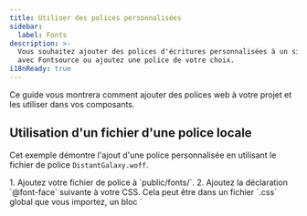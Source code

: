 ```yaml
---
title: Utiliser des polices personnalisées
sidebar:
  label: Fonts
description: >-
  Vous souhaitez ajouter des polices d'écritures personnalisées à un site Astro ? Utilisez Google Fonts 
  avec Fontsource ou ajoutez une police de votre choix.
i18nReady: true
---
```


Ce guide vous montrera comment ajouter des polices web à votre projet et les utiliser dans vos composants.

## Utilisation d'un fichier d'une police locale

Cet exemple démontre l'ajout d'une police personnalisée en utilisant le fichier de police `DistantGalaxy.woff`.

<Steps>
1. Ajoutez votre fichier de police à `public/fonts/`.
2. Ajoutez la déclaration `@font-face` suivante à votre CSS. Cela peut être dans un fichier `.css` global que vous importez, un bloc `<style is:global>`, ou un bloc `<style>` dans une mise en forme (layout) ou un composant spécifique où vous voulez utiliser cette police.

    ```css
    /* Enregistrer notre famille de polices personnalisée et indiquer au navigateur où la trouver. */
    @font-face {
      font-family: 'DistantGalaxy';
      src: url('/fonts/DistantGalaxy.woff') format('woff');
      font-weight: normal;
      font-style: normal;
      font-display: swap;
    }
    ```

3. Utilisez la valeur `font-family` de l'instruction `@font-face` pour styliser les éléments de votre composant ou de votre mise en forme (layout). Dans cet exemple, le titre `<h1>` aura la police personnalisée appliquée, alors que le paragraphe `<p>` ne l'aura pas.

    ```astro title="src/pages/example.astro" {9-11}
    ---
    ---

    <h1>Dans une galaxie très, très lointaine...</h1>

    <p>Les polices personnalisées rendent mes en-têtes beaucoup plus cool !</p>

    <style>
    h1 {
      font-family: 'DistantGalaxy', sans-serif;
    }
    </style>
    ```
</Steps>

## Utilisation de Fontsource

Le projet [Fontsource](https://fontsource.org/) simplifie l'utilisation de Google Fonts et d'autres polices open source. Il fournit les modules npm que vous pouvez installer pour les polices que vous souhaitez utiliser.

<Steps>
1. Trouvez la police que vous souhaitez dans le [catalogue Fontsource](https://fontsource.org/fonts). Pour cet exemple, on utilisera la police [Twinkle Star](https://fontsource.org/fonts/twinkle-star).
2. Installez le paquet pour la police que vous avez choisie.

    <PackageManagerTabs>
      <Fragment slot="npm">
      ```shell
      npm install @fontsource/twinkle-star
      ```
      </Fragment>
      <Fragment slot="pnpm">
      ```shell
      pnpm add @fontsource/twinkle-star
      ```
      </Fragment>
      <Fragment slot="yarn">
      ```shell
      yarn add @fontsource/twinkle-star
      ```
      </Fragment>
    </PackageManagerTabs>

    :::tip
    Vous trouverez le nom du paquet correct dans la section « Quick Installation » (installation rapide) de chaque page de police sur le site de Fontsource. Il commence par `@fontsource/` ou `@fontsource-variable/` suivi du nom de la police.
    :::

3. Importez le paquet de polices dans le composant où vous souhaitez utiliser la police. Généralement, vous voudrez le faire dans un composant de mise en forme commun pour vous assurer que la police est disponible sur l'ensemble de votre site.

    L'importation ajoutera automatiquement les règles `@font-face` nécessaires pour configurer la police.

    ```astro title="src/layouts/BaseLayout.astro"
    ---
    import '@fontsource/twinkle-star';
    ---
    ```

4. Utilisez le nom de la police comme indiqué dans l'exemple `body` sur sa page Fontsource comme valeur `font-family`. Cela fonctionnera partout où vous pouvez écrire du CSS dans votre projet Astro.

    ```css
    h1 {
      font-family: "Twinkle Star", cursive;
    }
    ```
</Steps>

Pour optimiser les temps de rendu de votre site Web, vous souhaiterez peut-être précharger les polices essentielles à l’affichage initial de la page.
Consultez le [guide Fontsource sur le préchargement des polices](https://fontsource.org/docs/getting-started/preload) pour plus d'informations et d'utilisation.

## Rajoutez des polices avec TailwindCSS

Si vous utilisez l'intégration [Tailwind](/fr/guides/integrations-guide/tailwind/), vous pouvez utiliser l'une ou l'autre des méthodes précédentes de cette page pour installer votre police, avec quelques modifications. Vous pouvez soit ajouter une déclaration [`@font-face` pour une police locale](#utilisation-dun-fichier-dune-police-locale) ou utiliser la stratégie [Fontsource's `import`](#utilisation-de-fontsource) pour installer votre police.

Pour enregistrer votre police dans Tailwind :

<Steps>
1. Suivez l'un ou l'autre des guides ci-dessus, mais sautez l'étape finale qui consiste à ajouter `font-family` à votre CSS.
2. Ajoutez le nom de la police à `tailwind.config.cjs`.

    Cet exemple ajoute `Inter` à la pile de polices sans-serif, avec les polices de repli par défaut de Tailwind CSS.

    ```js title="tailwind.config.cjs" ins={1,7-9}
    const defaultTheme = require("tailwindcss/defaultTheme");

    /** @type {import('tailwindcss').Config} */
    module.exports = {
      content: ['./src/**/*.{astro,html,js,jsx,md,mdx,svelte,ts,tsx,vue}'],
      theme: {
        extend: {
          fontFamily: {
            sans: ['Inter', ...defaultTheme.fontFamily.sans],
          },
        },
      },
      plugins: [],
    }
    ```

    Maintenant, tout le texte sans-serif (le texte par défaut de Tailwind) dans votre projet utilisera la police choisie et la classe `font-sans` appliquera également la police Inter.
</Steps>

Voir la documentation de [Tailwind sur l'ajout de polices personnalisées](https://tailwindcss.com/docs/font-family#using-custom-values) pour plus d'information.

## Plus de ressources

- Apprendre comment fonctionnent les polices web dans le [Guide des polices web de MDN](https://developer.mozilla.org/fr/docs/Learn/CSS/Styling_text/Web_fonts).
- Générez du CSS pour votre police avec [Font Squirrel's Webfont Generator](https://www.fontsquirrel.com/tools/webfont-generator).
